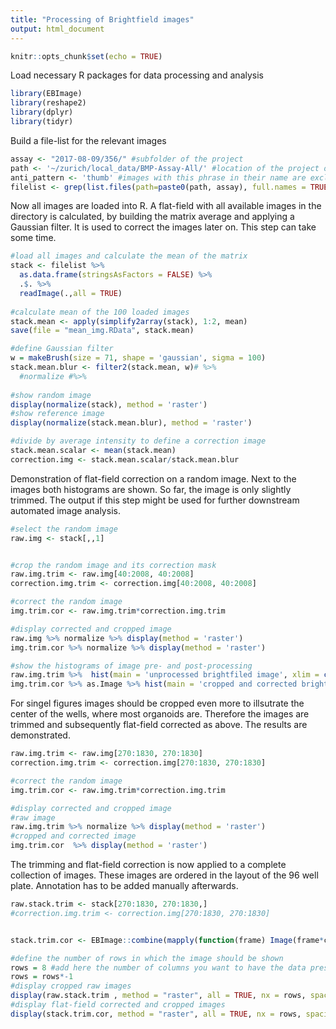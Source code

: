 ```yaml
---
title: "Processing of Brightfield images"
output: html_document
---
```


```r
knitr::opts_chunk$set(echo = TRUE)
```

Load necessary R packages for data processing and analysis
```r
library(EBImage)
library(reshape2)
library(dplyr)
library(tidyr)
```

Build a file-list for the relevant images
```r
assay <- "2017-08-09/356/" #subfolder of the project
path <- '~/zurich/local_data/BMP-Assay-All/' #location of the project on the machine
anti_pattern <- 'thumb' #images with this phrase in their name are excluded
filelist <- grep(list.files(path=paste0(path, assay), full.names = TRUE), pattern=anti_pattern, inv=T, value=T) # a file list with all images is generated

```

Now all images are loaded into R. A flat-field with all available images in the directory is calculated, by building the matrix average and applying a Gaussian filter. It is used to correct the images later on. This step can take some time.
```r
#load all images and calculate the mean of the matrix 
stack <- filelist %>% 
  as.data.frame(stringsAsFactors = FALSE) %>%
  .$. %>%
  readImage(.,all = TRUE)
  
#calculate mean of the 100 loaded images 
stack.mean <- apply(simplify2array(stack), 1:2, mean)
save(file = "mean_img.RData", stack.mean)

#define Gaussian filter
w = makeBrush(size = 71, shape = 'gaussian', sigma = 100)
stack.mean.blur <- filter2(stack.mean, w)# %>% 
  #normalize #%>%
  
#show random image 
display(normalize(stack), method = 'raster')
#show reference image 
display(normalize(stack.mean.blur), method = 'raster')

#divide by average intensity to define a correction image
stack.mean.scalar <- mean(stack.mean)
correction.img <- stack.mean.scalar/stack.mean.blur
```

Demonstration of flat-field correction on a random image. Next to the images both histograms are shown. So far, the image is only slightly trimmed. The output if this step might be used for further downstream automated image analysis. 
```r
#select the random image
raw.img <- stack[,,1]


#crop the random image and its correction mask
raw.img.trim <- raw.img[40:2008, 40:2008]
correction.img.trim <- correction.img[40:2008, 40:2008]

#correct the random image
img.trim.cor <- raw.img.trim*correction.img.trim 

#display corrected and cropped image
raw.img %>% normalize %>% display(method = 'raster')
img.trim.cor %>% normalize %>% display(method = 'raster')

#show the histograms of image pre- and post-processing
raw.img.trim %>%  hist(main = 'unprocessed brightfiled image', xlim = c(0,1))
img.trim.cor %>% as.Image %>% hist(main = 'cropped and corrected brightfield image', xlim = c(0,1))
```

For singel figures images should be cropped even more to illsutrate the center of the wells, where most organoids are. Therefore the images are trimmed and subsequently flat-field corrected as above. The results are demonstrated. 
```r

raw.img.trim <- raw.img[270:1830, 270:1830]
correction.img.trim <- correction.img[270:1830, 270:1830]

#correct the random image
img.trim.cor <- raw.img.trim*correction.img.trim 

#display corrected and cropped image
#raw image
raw.img.trim %>% normalize %>% display(method = 'raster')
#cropped and corrected image
img.trim.cor  %>% display(method = 'raster')
```

The trimming and flat-field correction is now applied to a complete collection of images. These images are ordered in the layout of the 96 well plate. Annotation has to be added manually afterwards.
```r
raw.stack.trim <- stack[270:1830, 270:1830,]
#correction.img.trim <- correction.img[270:1830, 270:1830]


stack.trim.cor <- EBImage::combine(mapply(function(frame) Image(frame*correction.img.trim), getFrames(raw.stack.trim), SIMPLIFY = FALSE))

#define the number of rows in which the image should be shown
rows = 8 #add here the number of columns you want to have the data presented in
rows = rows*-1
#display cropped raw images 
display(raw.stack.trim , method = "raster", all = TRUE, nx = rows, spacing = 0.05, margin = 20, bg = "black")
#display flat-field corrected and cropped images
display(stack.trim.cor, method = "raster", all = TRUE, nx = rows, spacing = 0.05, margin = 20, bg = "black")

```

